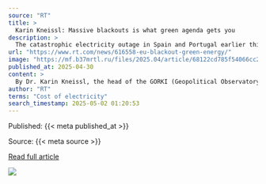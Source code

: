 ```yaml
---
source: "RT"
title: >
  Karin Kneissl: Massive blackouts is what green agenda gets you
description: >
  The catastrophic electricity outage in Spain and Portugal earlier this week should serve as a wake-up call for the bloc’s officials Read Full Article at RT.com
url: "https://www.rt.com/news/616558-eu-blackout-green-energy/"
image: "https://mf.b37mrtl.ru/files/2025.04/article/68122cd785f54066cc24fdba.jpg"
published_at: 2025-04-30
content: >
  By Dr. Karin Kneissl, the head of the GORKI (Geopolitical Observatory for Russia’s Key Issues) think tank, Austria’s former minister of foreign affairs, and author of ‘Diplomacy Makes History – The A… [+11887 chars]
author: "RT"
terms: "Cost of electricity"
search_timestamp: 2025-05-02 01:20:53
---
```



Published: {{< meta published_at >}}


Source: {{< meta source >}}


[Read full article]({{< meta url >}}){target='_blank'}



![](`r rmarkdown::metadata$image[1]`)
